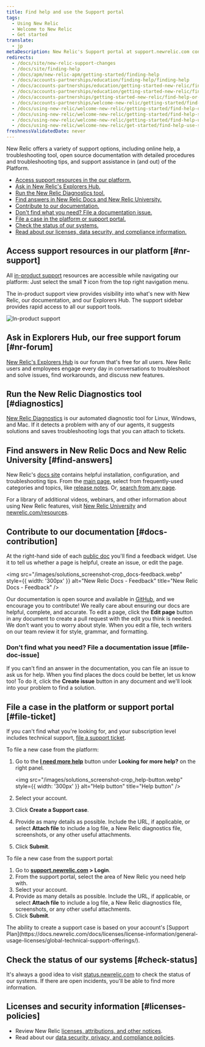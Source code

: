```yaml
---
title: Find help and use the Support portal
tags:
  - Using New Relic
  - Welcome to New Relic
  - Get started
translate:
  - jp
metaDescription: New Relic's Support portal at support.newrelic.com contains several levels of self-help informational resources and support services.
redirects:
  - /docs/site/new-relic-support-changes
  - /docs/site/finding-help
  - /docs/apm/new-relic-apm/getting-started/finding-help
  - /docs/accounts-partnerships/education/finding-help/finding-help
  - /docs/accounts-partnerships/education/getting-started-new-relic/finding-help
  - /docs/accounts-partnerships/education/getting-started-new-relic/find-help-or-file-support-ticket
  - /docs/accounts-partnerships/getting-started-new-relic/find-help-or-file-support-ticket
  - /docs/accounts-partnerships/welcome-new-relic/getting-started/find-help-or-file-support-ticket
  - /docs/using-new-relic/welcome-new-relic/getting-started/find-help-or-file-support-ticket
  - /docs/using-new-relic/welcome-new-relic/getting-started/find-help-support-portal
  - /docs/using-new-relic/welcome-new-relic/getting-started/find-help-use-support-portal
  - /docs/using-new-relic/welcome-new-relic/get-started/find-help-use-support-portal
freshnessValidatedDate: never
---
```


New Relic offers a variety of support options, including online help, a troubleshooting tool, open source documentation with detailed procedures and troubleshooting tips, and support assistance in (and out) of the Platform.

* [Access support resources in the our platform.](#nr-support)
* [Ask in New Relic's Explorers Hub.](#nr-forum)
* [Run the New Relic Diagnostics tool.](#diagnostics)
* [Find answers in New Relic Docs and New Relic University.](#find-answers)
* [Contribute to our documentation.](#docs-contribution)
* [Don't find what you need? File a documentation issue.](#file-doc-issue)
* [File a case in the platform or support portal.](#file-ticket)
* [Check the status of our systems.](#check-status)
* [Read about our licenses, data security, and compliance information.](#licenses-policies)

## Access support resources in our platform [#nr-support]

All [in-product support](https://one.newrelic.com/redirect/support) resources are accessible while navigating our platform: Just select the small <DNT>**?**</DNT> icon from the top right navigation menu.

The in-product support view provides visibility into what's new with New Relic, our documentation, and our Explorers Hub. The support sidebar provides rapid access to all our support tools.

<img
  title="New Relic's in-product support"
  alt="In-product support"
  src="/images/solutions_screenshot-crop_product-support.webp"
/>

## Ask in Explorers Hub, our free support forum [#nr-forum]

[New Relic's Explorers Hub](https://discuss.newrelic.com/) is our forum that's free for all users. New Relic users and employees engage every day in conversations to troubleshoot and solve issues, find workarounds, and discuss new features.

## Run the New Relic Diagnostics tool [#diagnostics]

[New Relic Diagnostics](/docs/using-new-relic/cross-product-functions/troubleshooting/new-relic-diagnostics) is our automated diagnostic tool for Linux, Windows, and Mac. If it detects a problem with any of our agents, it suggests solutions and saves troubleshooting logs that you can attach to tickets.

## Find answers in New Relic Docs and New Relic University [#find-answers]

New Relic's [docs site](https://docs.newrelic.com) contains helpful installation, configuration, and troubleshooting tips. From the [main page](http://docs.newrelic.com), select from frequently-used categories and topics, like [release notes](/docs/release-notes). Or, [search from any page](http://docs.newrelic.com/search).

For a library of additional videos, webinars, and other information about using New Relic features, visit [New Relic University](https://learn.newrelic.com/) and [newrelic.com/resources](https://newrelic.com/resources/videos).

## Contribute to our documentation [#docs-contribution]

At the right-hand side of each [public doc](https://docs.newrelic.com) you'll find a feedback widget. Use it to tell us whether a page is helpful, create an issue, or edit the page.

<img
  src="/images/solutions_screenshot-crop_docs-feedback.webp"
  style={{ width: '300px' }}
  alt="New Relic Docs - Feedback"
  title="New Relic Docs - Feedback"
/>

Our documentation is open source and available in [GitHub](https://github.com/newrelic/docs-website), and we encourage you to contribute! We really care about ensuring our docs are helpful, complete, and accurate. To edit a page, click the <DNT>**Edit page**</DNT> button in any document to create a pull request with the edit you think is needed. We don't want you to worry about style. When you edit a file, tech writers on our team review it for style, grammar, and formatting.

### Don't find what you need? File a documentation issue [#file-doc-issue]

If you can't find an answer in the documentation, you can file an issue to ask us for help. When you find places the docs could be better, let us know too! To do it, click the <DNT>**Create issue**</DNT> button in any document and we'll look into your problem to find a solution.

## File a case in the platform or support portal [#file-ticket]

If you can't find what you're looking for, and your subscription level includes technical support, [file a support ticket](https://support.newrelic.com/s/inbox).

To file a new case from the platform:

1. Go to the <DNT>**[I need more help](https://one.newrelic.com/redirect/support)**</DNT> button under <DNT>**Looking for more help?**</DNT> on the right panel.

   <img
     src="/images/solutions_screenshot-crop_help-button.webp"
     style={{ width: '300px' }}
     alt="Help button"
     title="Help button"
   />

2. Select your account.

3. Click <DNT>**Create a Support case**</DNT>.

4. Provide as many details as possible. Include the URL, if applicable, or select <DNT>**Attach file**</DNT> to include a log file, a New Relic diagnostics file, screenshots, or any other useful attachments.

5. Click <DNT>**Submit**</DNT>.

To file a new case from the support portal:

1. Go to <DNT>**[support.newrelic.com](https://support.newrelic.com) > Login**</DNT>.
2. From the support portal, select the area of New Relic you need help with.
3. Select your account.
4. Provide as many details as possible. Include the URL, if applicable, or select <DNT>**Attach file**</DNT> to include a log file, a New Relic diagnostics file, screenshots, or any other useful attachments.
5. Click <DNT>**Submit**</DNT>.

<Callout variant="important">
  The ability to create a support case is based on your account's [Support Plan](https://docs.newrelic.com/docs/licenses/license-information/general-usage-licenses/global-technical-support-offerings/).
</Callout>

## Check the status of our systems [#check-status]

It's always a good idea to visit [status.newrelic.com](https://status.newrelic.com) to check the status of our systems. If there are open incidents, you'll be able to find more information.

## Licenses and security information [#licenses-policies]

* Review New Relic [licenses, attributions, and other notices](/docs/licenses).
* Read about our [data security, privacy, and compliance policies](/docs/security).
